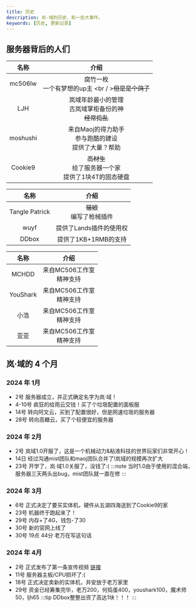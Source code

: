 ```yaml
---
title: 历史
description: 岚·域的历史，和一些大事件。
keywords: [历史, 更新记录]
---
```



## 服务器背后的人们

<Tabs>

<TabItem value="1" label="管理组">

|       名称        |                                    介绍                                    |
| :---------------: | :------------------------------------------------------------------------: |
| mc506lw | 腐竹一枚<br />一个有梦想的up主 <br / >~~但是是个鸽子~~ |
|    LJH    |     岚域年龄最小的管理<br />古岚域掌柜备份的神<br />~~经常捣乱~~     |
|   moshushi   |    来自Maoj的得力助手<br />参与跑酷的建设<br />提供了大量？帮助<br />     |
| Cookie9  |      ~~高材生~~<br />给了服务器一个家<br />提供了1块4T的固态硬盘      |

</TabItem>

<TabItem value="2" label="大风机关">

|      名称       |                                   介绍                                   |
| :-------------: | :----------------------------------------------------------------------: |
|   Tangle Patrick    | ~~猫娘~~<br />编写了枪械插件|
| wuyf |                          提供了Lands插件的使用权                      |
| DDbox |                          提供了1KB+1RMB的支持                      |

</TabItem>

<TabItem value="3" label="其他人员">

|           名称           |                                               介绍                                               |
| :----------------------: | :----------------------------------------------------------------------------------------------: |
|       MCHDD       | 来自MC506工作室<br />精神支持            |
|       YouShark       | 来自MC506工作室<br />精神支持            |
|       小浩       | 来自MC506工作室<br />精神支持            |
|       亚亚       | 来自MC506工作室<br />精神支持            |

</TabItem>

</Tabs>

## 岚·域的 4 个月

### 2024 年 1月

- 2号 服务器成立，并正式确定名字为岚·域！
- 4-10号 疯狂的给雨云交钱！买了个垃圾配置的面板服
- 14号 转向阿文云，买到了配置很好，但是网速垃圾的服务器
- 28号 转向高糖云，买了个较便宜的服务器

### 2024 年 2月

- 2号 岚域1.0开服了，这是一个机械动力&粘液科技的世界玩家们非常开心！
- 14日 经过沟通mist团队和maoj团队合并了!岚域的规模再次扩大
- 23号 开学了，岚·域1.0关服了，没钱了:(
:::note
当时1.0由于使用的混合端，服务器三天两头出bug，mist团队就一直在修
:::

### 2024 年 3月

- 6号 正式决定了要买实体机，硬件从五湖四海送到了Cookie9的家
- 23号 机器终于跑起来了！
- 29号 内存+了4G，钱包-了30
- 30号 新的官网上线了
- 30号 19点 44分 老万在写这句话

### 2024 年 4月

- 2号 正式发布了第一条宣传视频 [链接](https://www.bilibili.com/video/BV1eJ4m1j7Ha)
- 11号 服务器主板/CPU损坏了:(
- 18号 正式决定卖新的实体机，并安放于老万家里
- 29号 资金已经筹集完毕，老万200，何捣蛋400，youshark100，魔术师50，ljh65
:::tip
DDbox整整出资了高达1块！！！
:::
